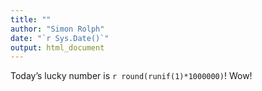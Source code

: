 ```yaml
---
title: ""
author: "Simon Rolph"
date: "`r Sys.Date()`"
output: html_document
---
```


Today's lucky number is `r round(runif(1)*1000000)`! Wow!


